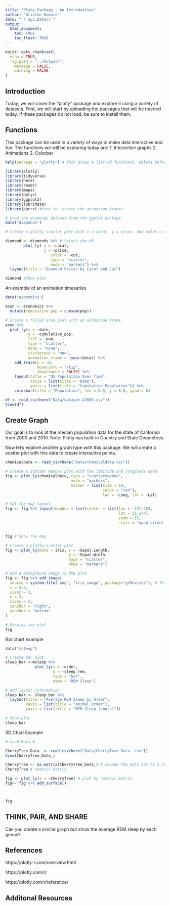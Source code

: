 ```yaml
---
title: "Ploty Package - An Introduction"
author: "Kristen Howard"
date: "`r Sys.Date()`"
output: 
  html_document:
    toc: TRUE
    toc_float: TRUE
---
```


```r
knitr::opts_chunk$set(
  echo = TRUE,
  fig.path = "../Output/",
	message = FALSE,
	warning = FALSE
)
```

## Introduction
Today, we will cover the "plotly" package and explore it using a variety of datasets. First, we will start by uploading the packages that will be needed today. If these packages do not load, be sure to install them.

## Functions
This package can be used in a variety of ways to make data interactive and fun. The functions we will be exploring today are:
1. Interactive graphs
2. Animations
3. Colorbar

```r
help(package = "plotly") # This gives a list of functions. Delete before presenting. . . Maybe the different graph types can be listed. The key point is to show the flexibility of the package and how it can be used on a variety of graph types.
```


```r
library(plotly)
library(tidyverse)
library(here)
library(readr)
library(maps)
library(dplyr)
library(ggplot2)
library(lubridate)
library(purrr) #Used to  create the animation frames
```


```r
# Load the diamonds dataset from the ggplot package
data("diamonds")
```


```r
# Create a plotly scatter plot with x = carat, y = price, and color = cut

diamond <- diamonds %>% # Select the df
        plot_ly( x = ~carat, 
                 y = ~price, 
                    color = ~cut, 
                    type = "scatter",
                    mode = "markers") %>%
  layout(title = "Diamond Prices by Carat and Cut")

diamond #Show plot
```


An example of an animation timeseries
```r
data("economics")

econ <- economics %>%
  mutate(cumulative_pop = cumsum(pop))

# Create a filled area plot with an animation frame
econ %>%
  plot_ly(x = ~date, 
          y = ~cumulative_pop, 
          fill = ~pop,
          type = "scatter", 
          mode = "none",
          stackgroup = "one",
          animation_frame = ~year(date)) %>%
    add_trace(y = ~0, 
              hoverinfo = "skip", 
              showlegend = FALSE) %>%
    layout(title = "US Population Over Time",
           xaxis = list(title = "Date"),
           yaxis = list(title = "Cumulative Population")) %>%
    colorbar(title = "Population", len = 0.5, y = 0.8, ypad = 0)
```



```r
df <- read_csv(here("Data/dataset-47806.csv"))
View(df)
```

## Create Graph

Our goal is to look at the median population data for the state of California from 2000 and 2010. Note: Plotly has built-in Country and State Geometries. 


 Now let's explore another graph type with this package. We will create a scatter plot with this data to create interactive points.
 
```r
chemicaldata <- read_csv(here("Data/chemicaldata.csv"))

# Create a scatter mapbox plot with the latitude and longitude data
fig <- plot_ly(chemicaldata, type = "scattermapbox",
                             mode = "markers", 
                             marker = list(size = 10, 
                                           color = "red"), 
                                           lon = ~Long, lat = ~Lat)

# Set the map layout
fig <- fig %>% layout(mapbox = list(center = list(lon = -157.763, 
                                                  lat = 21.274),
                                                  zoom = 15, 
                                                  style = "open-street-map"))


fig # Show the map
```

```r
# Create a plotly scatter plot
fig <- plot_ly(data = iris, x = ~Sepal.Length, 
                            y = ~Sepal.Width, 
                            type = "scatter",
                            mode = "markers")

# Add a background image to the plot
fig <- fig %>% add_image(
  source = system.file("png", "iris_image", package="grDevices"), # This is not working
  x = 4.5,
  sizex = 2,
  y = 3,
  sizey = 2,
  xanchor = "right",
  yanchor = "bottom"
)

# Display the plot
fig
```

Bar chart example
```r
data("msleep")

# Create bar plot
sleep_bar <-msleep %>%
             plot_ly(x = ~order, 
                     y = ~sleep_rem,
                     type = "bar", 
                     name = "REM Sleep")

# Add layout information
sleep_bar <- sleep_bar %>% 
  layout(title = "Average REM Sleep by Order", 
         xaxis = list(title = "Animal Order"), 
         yaxis = list(title = "REM Sleep (hours)"))

# Show plot
sleep_bar
```

3D Chart Example 
```r
# Load Data #

CherryTree_Data_ <- read_csv(here("Data/CherryTree Data .csv"))
View(CherryTree_Data_)

CherryTree <- as.matrix(CherryTree_Data_) # change the data set to a numeric matrix 
CherryTree # numeric matrix 

fig <- plot_ly(z = ~CherryTree) # plot by numeric matrix 
fig<- fig %>% add_surface() 



fig 
```


## THINK, PAIR, AND SHARE
Can you create a similar graph but show the average REM sleep by each genus?


## References

https://plotly-r.com/overview.html

https://plotly.com/r/

https://plotly.com/r/reference/


## Additonal Resources
